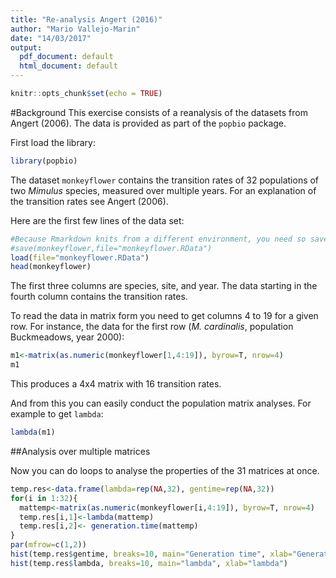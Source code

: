 ```yaml
---
title: "Re-analysis Angert (2016)"
author: "Mario Vallejo-Marin"
date: "14/03/2017"
output:
  pdf_document: default
  html_document: default
---
```


```r
knitr::opts_chunk$set(echo = TRUE)
```

#Background
This exercise consists of a reanalysis of the datasets from Angert (2006).
The data is provided as part of the `popbio` package.

First load the library:

```r
library(popbio)
```

The dataset `monkeyflower` contains the transition rates of 32 populations of two *Mimulus* species, measured over multiple years. For an explanation of the transition rates see Angert (2006).

Here are the first few lines of the data set:

```r
#Because Rmarkdown knits from a different environment, you need so save the data set first and then read it here. This is not necessary if you are working from the console.
#save(monkeyflower,file="monkeyflower.RData")
load(file="monkeyflower.RData")
head(monkeyflower)
```
The first three columns are species, site, and year. The data starting in the fourth column contains the transition rates.

To read the data in matrix form you need to get columns 4 to 19 for a given row. For instance, the data for the first row (*M. cardinalis*, population Buckmeadows, year 2000):

```r
m1<-matrix(as.numeric(monkeyflower[1,4:19]), byrow=T, nrow=4)
m1
```

This produces a 4x4 matrix with 16 transition rates.

And from this you can easily conduct the population matrix analyses. For example to get `lambda`:

```r
lambda(m1)
```
##Analysis over multiple matrices

Now you can do loops to analyse the properties of the 31 matrices at once.
```r
temp.res<-data.frame(lambda=rep(NA,32), gentime=rep(NA,32))
for(i in 1:32){
  mattemp<-matrix(as.numeric(monkeyflower[i,4:19]), byrow=T, nrow=4)
  temp.res[i,1]<-lambda(mattemp) 
  temp.res[i,2]<- generation.time(mattemp)
}
par(mfrow=c(1,2))
hist(temp.res$gentime, breaks=10, main="Generation time", xlab="Generation time")
hist(temp.res$lambda, breaks=10, main="lambda", xlab="lambda")
```
